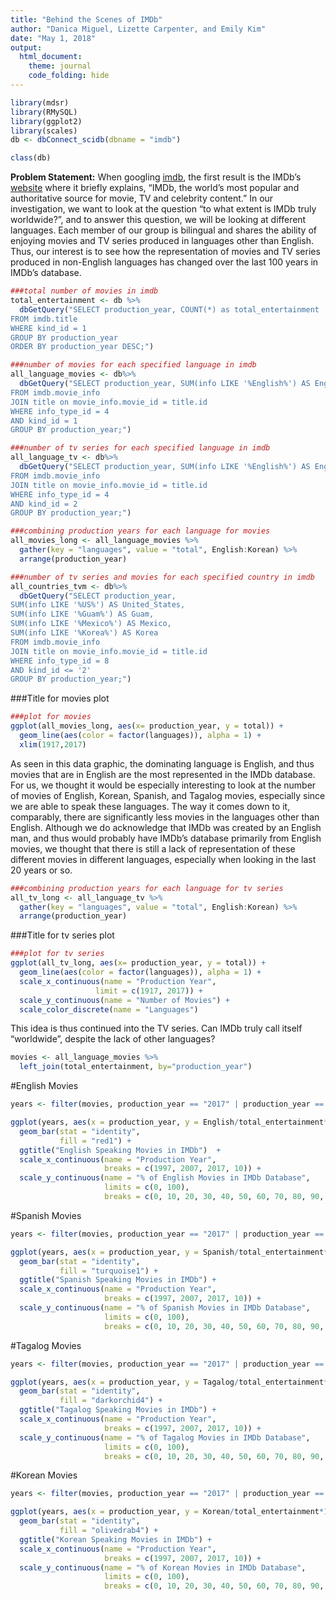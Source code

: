 ```yaml
---
title: "Behind the Scenes of IMDb"
author: "Danica Miguel, Lizette Carpenter, and Emily Kim"
date: "May 1, 2018"
output: 
  html_document:
    theme: journal
    code_folding: hide
---
```


```r
library(mdsr)
library(RMySQL)
library(ggplot2)
library(scales)
db <- dbConnect_scidb(dbname = "imdb")
```

```r
class(db)
```

**Problem Statement:**
When googling [imdb](https://www.google.com/search?q=imdb&rlz=1C5CHFA_enUS721US721&oq=IMDB&aqs=chrome.0.0j69i60j69i59j69i60l3.2432j1j7&sourceid=chrome&ie=UTF-8), the first result is the IMDb’s [website](https://www.imdb.com/pressroom/about/?pf_rd_m=A2FGELUUNOQJNL&pf_rd_p=c1695c53-c70f-429d-859f-647489ac83de&pf_rd_r=F9J4ZH0MYVAVCFF2GPJ9&pf_rd_s=right-1&pf_rd_t=60601&pf_rd_i=pressroom&ref_=fea_pr_pr_lk2) where it briefly explains, “IMDb, the world's most popular and authoritative source for movie, TV and celebrity content.” In our investigation, we want to look at the question "to what extent is IMDb truly worldwide?", and to answer this question, we will be looking at different languages. Each member of our group is bilingual and shares the ability of enjoying movies and TV series produced in languages other than English. Thus, our interest is to see how the representation of movies and TV series produced in non-English languages has changed over the last 100 years in IMDb’s database.  


```r
###total number of movies in imdb
total_entertainment <- db %>% 
  dbGetQuery("SELECT production_year, COUNT(*) as total_entertainment
FROM imdb.title
WHERE kind_id = 1
GROUP BY production_year
ORDER BY production_year DESC;")

###number of movies for each specified language in imdb
all_language_movies <- db%>%
  dbGetQuery("SELECT production_year, SUM(info LIKE '%English%') AS English, SUM(info LIKE '%Tagalog%') AS Tagalog, SUM(info LIKE '%Spanish%') AS Spanish, SUM(info LIKE '%Korean%') as Korean 
FROM imdb.movie_info
JOIN title on movie_info.movie_id = title.id
WHERE info_type_id = 4
AND kind_id = 1
GROUP BY production_year;")

###number of tv series for each specified language in imdb
all_language_tv <- db%>%
  dbGetQuery("SELECT production_year, SUM(info LIKE '%English%') AS English, SUM(info LIKE '%Tagalog%') AS Tagalog, SUM(info LIKE '%Spanish%') AS Spanish, SUM(info LIKE '%Korean%') as Korean 
FROM imdb.movie_info
JOIN title on movie_info.movie_id = title.id
WHERE info_type_id = 4
AND kind_id = 2
GROUP BY production_year;")

###combining production years for each language for movies
all_movies_long <- all_language_movies %>%
  gather(key = "languages", value = "total", English:Korean) %>%
  arrange(production_year)

###number of tv series and movies for each specified country in imdb
all_countries_tvm <- db%>%
  dbGetQuery("SELECT production_year, 
SUM(info LIKE '%US%') AS United_States, 
SUM(info LIKE '%Guam%') AS Guam, 
SUM(info LIKE '%Mexico%') AS Mexico, 
SUM(info LIKE '%Korea%') AS Korea
FROM imdb.movie_info
JOIN title on movie_info.movie_id = title.id
WHERE info_type_id = 8
AND kind_id <= '2'
GROUP BY production_year;")

```

###Title for movies plot 
```r
###plot for movies
ggplot(all_movies_long, aes(x= production_year, y = total)) +
  geom_line(aes(color = factor(languages)), alpha = 1) +
  xlim(1917,2017)
```
As seen in this data graphic, the dominating language is English, and thus movies that are in English are the most represented in the IMDb database. For us, we thought it would be especially interesting to look at the number of movies of English, Korean, Spanish, and Tagalog movies, especially since we are able to speak these languages. The way it comes down to it, comparably, there are significantly less movies in the languages other than English. Although we do acknowledge that IMDb was created by an English man, and thus would probably have IMDb's database primarily from English movies, we thought that there is still a lack of representation of these different movies in different languages, especially when looking in the last 20 years or so. 

```r
###combining production years for each language for tv series
all_tv_long <- all_language_tv %>%
  gather(key = "languages", value = "total", English:Korean) %>%
  arrange(production_year)
```

###Title for tv series plot 
```r
###plot for tv series
ggplot(all_tv_long, aes(x= production_year, y = total)) +
  geom_line(aes(color = factor(languages)), alpha = 1) +
  scale_x_continuous(name = "Production Year",
                   limit = c(1917, 2017)) +
  scale_y_continuous(name = "Number of Movies") +
  scale_color_discrete(name = "Languages")
```

This idea is thus continued into the TV series. Can IMDb truly call itself "worldwide", despite the lack of other languages? 

```r
movies <- all_language_movies %>%
  left_join(total_entertainment, by="production_year")

```
#English Movies
```r
years <- filter(movies, production_year == "2017" | production_year == "2007" | production_year == "1997")

ggplot(years, aes(x = production_year, y = English/total_entertainment*100)) +
  geom_bar(stat = "identity",
           fill = "red1") +
  ggtitle("English Speaking Movies in IMDb")  +
  scale_x_continuous(name = "Production Year", 
                     breaks = c(1997, 2007, 2017, 10)) +
  scale_y_continuous(name = "% of English Movies in IMDb Database", 
                     limits = c(0, 100), 
                     breaks = c(0, 10, 20, 30, 40, 50, 60, 70, 80, 90, 100))
```

#Spanish Movies
```r
years <- filter(movies, production_year == "2017" | production_year == "2007" | production_year == "1997")

ggplot(years, aes(x = production_year, y = Spanish/total_entertainment*100)) +
  geom_bar(stat = "identity",
           fill = "turquoise1") +
  ggtitle("Spanish Speaking Movies in IMDb") +
  scale_x_continuous(name = "Production Year", 
                     breaks = c(1997, 2007, 2017, 10)) +
  scale_y_continuous(name = "% of Spanish Movies in IMDb Database", 
                     limits = c(0, 100), 
                     breaks = c(0, 10, 20, 30, 40, 50, 60, 70, 80, 90, 100))
```

#Tagalog Movies
```r
years <- filter(movies, production_year == "2017" | production_year == "2007" | production_year == "1997")

ggplot(years, aes(x = production_year, y = Tagalog/total_entertainment*100)) +
  geom_bar(stat = "identity",
           fill = "darkorchid4") +
  ggtitle("Tagalog Speaking Movies in IMDb") +
  scale_x_continuous(name = "Production Year", 
                     breaks = c(1997, 2007, 2017, 10)) +
  scale_y_continuous(name = "% of Tagalog Movies in IMDb Database", 
                     limits = c(0, 100), 
                     breaks = c(0, 10, 20, 30, 40, 50, 60, 70, 80, 90, 100))
```

#Korean Movies
```r
years <- filter(movies, production_year == "2017" | production_year == "2007" | production_year == "1997")

ggplot(years, aes(x = production_year, y = Korean/total_entertainment*100)) +
  geom_bar(stat = "identity",
           fill = "olivedrab4") +
  ggtitle("Korean Speaking Movies in IMDb") +
  scale_x_continuous(name = "Production Year", 
                     breaks = c(1997, 2007, 2017, 10)) +
  scale_y_continuous(name = "% of Korean Movies in IMDb Database", 
                     limits = c(0, 100), 
                     breaks = c(0, 10, 20, 30, 40, 50, 60, 70, 80, 90, 100))

```

